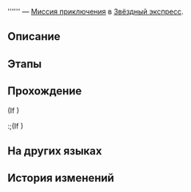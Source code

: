 {{Дополнить|Диалоги.}}
{{Миссия Инфобокс
|id              = 4010135
|Название        = 
|Изображение     = Миссия Освоения .png
|Тип             = Миссия приключения
|События         = 
|Глава           = 
|Условия         = Завершена [[Миссия приключения]] ''[[Мимолётные огни]]''
|Персонажи       = Первопроходец
|СтартЛокация    = Общий вагон
|Мир             = Звёздный экспресс
|Локации         = Общий вагон
|Предыдущая      = Мимолётные огни
|Следующая       = 
|Награды         = 
}}
'''''' — [[Миссия приключения]] в [[Звёздный экспресс]].

==Описание==
{{Описание|<!--официальное описание из Перекрёстка судеб-->}}

==Этапы==


==Прохождение==
{{Дополнить}}

:<!--0.25-second delay-->
;(If {{cx}}<!--SubMission not Finish: 401010531-->)
:;(If {{cx}}<!--SubMission Finish: 401013702-->)
::<!--Unknown TalkSentence: 401010636-->
{{Диалог Конец}}

==На других языках==
{{На других языках
|en   = 
|zhs  = 
|zht  = 
|ja   = 
|ko   = 
|es   = 
|fr   = 
|ru   = 
|th   = 
|vi   = 
|de   = 
|id   = 
|pt   = 
}}

==История изменений==
{{История изменений|2.7}}
